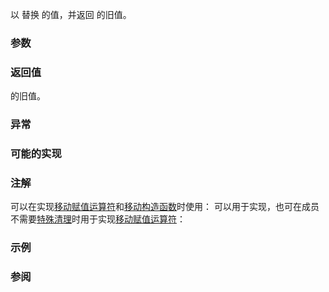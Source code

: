 {{cpp/title|exchange}}
{{cpp/utility/navbar}}
{{ddcl|header=utility|since=c++14|notes={{mark constexpr since c++20}}&lt;br&gt;{{mark|C++23 起条件性 noexcept}}|1=
template&lt; class T, class U = T &gt;
T exchange( T&amp; obj, U&amp;&amp; new_value );
}}

以 {{c|new_value}} 替换 {{c|obj}} 的值，并返回 {{c|obj}} 的旧值。

===参数===
{{par begin}}
{{par|obj|要替换值的对象}}
{{par|new_value|要赋给 {{c|obj}} 的值}}
{{par hreq}}
{{par req named|T|MoveConstructible|notes=而且必须能移动赋值 {{tt|U}} 类型对象给 {{tt|T}} 类型对象}}
{{par end}}

===返回值===
{{c|obj}} 的旧值。

===异常===
{{rrev multi|since2=c++23
|rev1=（无）
|rev2=
{{noexcept|
    std::is_nothrow_move_constructible_v&lt;T&gt; &amp;&amp;
    std::is_nothrow_assignable_v&lt;T&amp;, U&gt;
}}
}}

===可能的实现===
{{eq fun|1=
template&lt;class T, class U = T&gt;
constexpr // C++20 起
T exchange(T&amp; obj, U&amp;&amp; new_value)
    noexcept( // C++23 起
        std::is_nothrow_move_constructible&lt;T&gt;::value &amp;&amp;
        std::is_nothrow_assignable&lt;T&amp;, U&gt;::value
    )
{
    T old_value = std::move(obj);
    obj = std::forward&lt;U&gt;(new_value);
    return old_value;
}
}}

===注解===
{{tt|std::exchange}} 可以在实现[[cpp/language/move assignment|移动赋值运算符]]和[[cpp/language/move_constructor|移动构造函数]]时使用：
{{tt|std::exchange}} 可以用于实现{{lt|cpp/language/move constructor|移动构造函数}}，也可在成员不需要[[cpp/language/rule_of_three|特殊清理]]时用于实现[[cpp/language/move assignment|移动赋值运算符]]：
{{source|1=
struct S
{
    int n;

    S(S&amp;&amp; other) noexcept : n{std::exchange(other.n, 0)} {}
  
    S&amp; operator=(S&amp;&amp; other) noexcept
    {
        n = std::exchange(other.n, 0); // 移动 n，并于 other.n 留下零
        // 注意：自我移动赋值时，n 不会改变
        // 令注意：若 n 是需要特殊清理的不透明资源句柄，则此资源会泄漏
        return *this;
    }
};
}}

{{feature test macro|__cpp_lib_exchange_function|[[#Top|{{tt|std::exchange}}]]|value=201304L|std=C++14}}

===示例===
{{example
|code=
#include &lt;iostream&gt;
#include &lt;iterator&gt;
#include &lt;utility&gt;
#include &lt;vector&gt;

class stream
{
public:
    using flags_type = int;

public:
    flags_type flags() const { return flags_; }

    /// 以 newf 替换 flags_ 并返回旧值。
    flags_type flags(flags_type newf) { return std::exchange(flags_, newf); }

private:
    flags_type flags_ = 0;
};

void f() { std::cout &lt;&lt; "f()"; }

int main()
{
    stream s;

    std::cout &lt;&lt; s.flags() &lt;&lt; '\n';
    std::cout &lt;&lt; s.flags(12) &lt;&lt; '\n';
    std::cout &lt;&lt; s.flags() &lt;&lt; "\n\n";

    std::vector&lt;int&gt; v;

   // 因为第二模板形参有默认值，故能以花括号初始化式列表为第二实参。
   // 下方表达式等价于 std::exchange(v, std::vector&lt;int&gt;{1, 2, 3, 4});

    std::exchange(v, {1, 2, 3, 4});

    std::copy(begin(v), end(v), std::ostream_iterator&lt;int&gt;(std::cout, ", "));

    std::cout &lt;&lt; "\n\n";

    void (*fun)();

   // 模板形参的默认值亦使得能以通常函数为第二实参。
   // 下方表达式等价于 std::exchange(fun, static_cast&lt;void(*)()&gt;(f))
    std::exchange(fun, f);
    fun();

    std::cout &lt;&lt; "\n\n斐波那契数列: ";
    for (int a{0}, b{1}; a &lt; 100; a = std::exchange(b, a + b))
        std::cout &lt;&lt; a &lt;&lt; ", ";
    std::cout &lt;&lt; "...\n";
}
|output=
0
0
12

1, 2, 3, 4,

f()

斐波那契数列: 0, 1, 1, 2, 3, 5, 8, 13, 21, 34, 55, 89, ...
}}

===参阅===
{{dsc begin}}
{{dsc inc|cpp/algorithm/dsc swap}}
{{dsc inc|cpp/atomic/dsc atomic_exchange}}
{{dsc end}}

{{langlinks|de|en|es|ja|ru}}